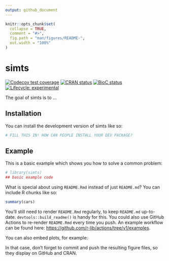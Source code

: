 ```yaml
---
output: github_document
---
```


<!-- README.md is generated from README.Rmd. Please edit that file -->

```r
knitr::opts_chunk$set(
  collapse = TRUE,
  comment = "#>",
  fig.path = "man/figures/README-",
  out.width = "100%"
)
```

# simts

<!-- badges: start -->
[![Codecov test coverage](https://codecov.io/gh/leonfernandes/simts/branch/master/graph/badge.svg)](https://app.codecov.io/gh/leonfernandes/simts?branch=master)
[![CRAN status](https://www.r-pkg.org/badges/version/simts)](https://CRAN.R-project.org/package=simts)
[![BioC status](http://www.bioconductor.org/shields/build/release/bioc/simts.svg)](https://bioconductor.org/checkResults/release/bioc-LATEST/simts)
[![Lifecycle: experimental](https://img.shields.io/badge/lifecycle-experimental-orange.svg)](https://lifecycle.r-lib.org/articles/stages.html#experimental)
<!-- badges: end -->

The goal of simts is to ...

## Installation

You can install the development version of simts like so:

``` r
# FILL THIS IN! HOW CAN PEOPLE INSTALL YOUR DEV PACKAGE?
```

## Example

This is a basic example which shows you how to solve a common problem:

```r
# library(simts)
## basic example code
```

What is special about using `README.Rmd` instead of just `README.md`? You can include R chunks like so:

```r
summary(cars)
```

You'll still need to render `README.Rmd` regularly, to keep `README.md` up-to-date. `devtools::build_readme()` is handy for this. You could also use GitHub Actions to re-render `README.Rmd` every time you push. An example workflow can be found here: <https://github.com/r-lib/actions/tree/v1/examples>.

You can also embed plots, for example:

In that case, don't forget to commit and push the resulting figure files, so they display on GitHub and CRAN.
